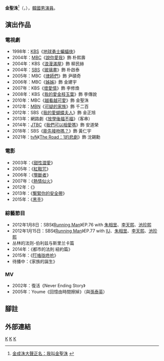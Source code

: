 {{藝人
| 姓名 = 金聖洙
| 類型 = 男演員
| 圖片 = Kim Sung-soo (South Korean actor) from acrofan.jpg
| 外文名 = 김성수
| 外文 = ko
| 羅馬拼音 = Kim Sung Su 
| 國籍 = {{KOR}}
| 出生日期 = {{birth_date_and_age|1973|5|23}}
| 出生地點 = {{KOR}}[[首爾特別市|首爾特別市]]
| 職業 = [[演員|演員]]
| 語言 = [[韓語|韓語]]
| 教育程度 = 養正高中畢業
| 經紀公司 = 
| 出道地點 = {{KOR}}
| 出道日期 = 1998年
| 出道作 = 《地球勇士蝙蝠俠》
| 代表作 = 
| 活躍年代 = 1998年至今
| IMDb = 1372796
| module = {{Infobox name module
| hangul = 김성수
| hanja = {{linktext|金|聖|洙}}
}}
}}
'''金聖洙'''<ref>[http://www.libertytimes.com.tw/2005/new/sep/4/today-show15.htm 金成洙大聲正名：我叫金聖洙] {{Wayback|url=http://www.libertytimes.com.tw/2005/new/sep/4/today-show15.htm |date=20110310022453 }}{{zh}}</ref>（{{lang-ko|'''김성수'''}}，{{bd|1973年|5月23日|catIdx=K金}}），[[韓國|韓國]][[演員|男演員]]。

== 演出作品 ==
=== 電視劇 ===
*1998年：[[韓國放送公社|KBS]]《[[地球勇士蝙蝠俠|地球勇士蝙蝠俠]]》
*2004年：[[文化廣播_(韓國)|MBC]]《[[說你愛我|說你愛我]]》飾 朴熙壽
*2004年：KBS《[[浪漫滿屋|浪漫滿屋]]》飾 柳民赫
*2004年：[[SBS_(韓國)|SBS]]《[[玻璃畫_(電視劇)|玻璃畫]]》飾 朴啟泰
*2005年：MBC《[[律師們|律師們]]》飾 尹碩奇
*2006年：MBC《[[姊姊_(韓國電視劇)|姊姊]]》飾 金建宇
*2007年：KBS《[[壞愛情|壞愛情]]》飾 李修煥
*2008年：KBS《[[我的愛金枝玉葉|我的愛金枝玉葉]]》飾 李傳說
*2010年：MBC《[[越看越可愛|越看越可愛]]》飾 金聖洙
*2012年：[[MBN|MBN]]《[[可疑的家族|可疑的家族]]》飾 千二百
*2012年：SBS《[[我的愛蝴蝶夫人|我的愛蝴蝶夫人]]》飾 金正旭
*2013年：網路劇《[[放學後福不福|放學後福不福]]》（客串）
*2014年：[[JTBC|JTBC]]《[[我們可以相愛嗎|我們可以相愛嗎]]》飾 安道榮
*2018年：SBS《[[能先接吻嗎？|能先接吻嗎？]]》飾 黃仁宇
*2021年：[[TvN|tvN]]《[[The_Road：1的悲劇|The Road：1的悲劇]]》飾 沈錫勳

=== 電影 ===
*2003年：《[[甜性澀愛|甜性澀愛]]》
*2005年：《[[紅鞋咒|紅鞋咒]]》
*2006年：《[[壟斷者_(韓影)|壟斷者]]》
*2007年：《[[熱情似火_(韓影)|熱情似火]]》
*2012年：《{{Link-en|R2B：獵鷹行動|R2B: Return to Base}}》
*2013年：《[[繫緊你的安全帶|繫緊你的安全帶]]》
*2015年：《[[黑手|黑手]]》

=== 綜藝節目 ===
* 2012年1月8日：SBS《[[Running_Man|Running Man]]》EP.76 with [[朱相昱|朱相昱]]、[[李天熙|李天熙]]、[[池珍熙|池珍熙]]
* 2012年1月15日：SBS《[[Running_Man|Running Man]]》EP.77 with [[IU_(歌手)|IU]]、[[朱相昱|朱相昱]]、[[李天熙|李天熙]]、[[池珍熙|池珍熙]]
*丛林的法则-伯利兹与斯里兰卡篇
*2014年：《都市的法則 紐約篇》
*2015年：《[[叮咯咙咚呛|叮咯咙咚呛]]》
*待播中：《家族的誕生》

=== MV ===
*2002年：復活《Never Ending Story》
*2005年：Youme《回憶由時間擦掉》（與[[孫泰英|孫泰英]]）

== 腳註 ==
{{reflist}}

==外部連結==

{{Authority control}}
[[Category:韓國電視演員|K]]
[[Category:韓國電影演員|K]]
[[Category:金姓|K]]